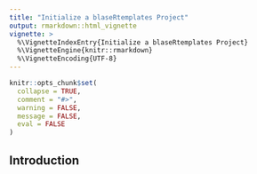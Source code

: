 ```yaml
---
title: "Initialize a blaseRtemplates Project"
output: rmarkdown::html_vignette
vignette: >
  %\VignetteIndexEntry{Initialize a blaseRtemplates Project}
  %\VignetteEngine{knitr::rmarkdown}
  %\VignetteEncoding{UTF-8}
---
```


```r
knitr::opts_chunk$set(
  collapse = TRUE,
  comment = "#>",
  warning = FALSE,
  message = FALSE,
  eval = FALSE
)

```

## Introduction

